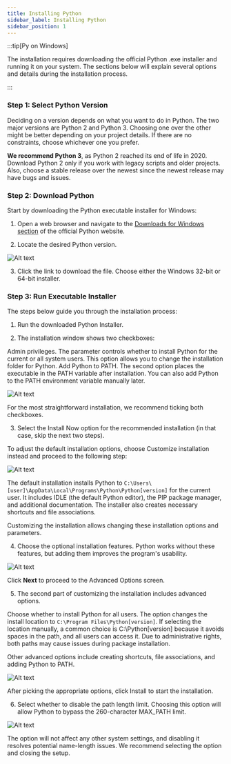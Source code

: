```yaml
---
title: Installing Python 
sidebar_label: Installing Python
sidebar_position: 1
---
```








:::tip[Py on Windows]

The installation requires downloading the official Python .exe installer and running it on your system. The sections below will explain several options and details during the installation process.

:::

### Step 1: Select Python Version
Deciding on a version depends on what you want to do in Python. The two major versions are Python 2 and Python 3. Choosing one over the other might be better depending on your project details. If there are no constraints, choose whichever one you prefer.

**We recommend Python 3**, as Python 2 reached its end of life in 2020. Download Python 2 only if you work with legacy scripts and older projects. Also, choose a stable release over the newest since the newest release may have bugs and issues.

### Step 2: Download Python
Start by downloading the Python executable installer for Windows:

1. Open a web browser and navigate to the [Downloads for Windows section](https://www.python.org/downloads/windows/) of the official Python website.

2. Locate the desired Python version.


![Alt text](/img/guides/python-install-1.png)


3. Click the link to download the file. Choose either the Windows 32-bit or 64-bit installer.


### Step 3: Run Executable Installer
The steps below guide you through the installation process:

1. Run the downloaded Python Installer.

2. The installation window shows two checkboxes:

Admin privileges. The parameter controls whether to install Python for the current or all system users. This option allows you to change the installation folder for Python.
Add Python to PATH. The second option places the executable in the PATH variable after installation. You can also add Python to the PATH environment variable manually later.



![Alt text](/img/guides/python-install-2.png)

For the most straightforward installation, we recommend ticking both checkboxes.

3. Select the Install Now option for the recommended installation (in that case, skip the next two steps).

To adjust the default installation options, choose Customize installation instead and proceed to the following step:


![Alt text](/img/guides/python-install-3.png)


The default installation installs Python to ``C:\Users\[user]\AppData\Local\Programs\Python\Python[version]`` for the current user. It includes IDLE (the default Python editor), the PIP package manager, and additional documentation. The installer also creates necessary shortcuts and file associations.

Customizing the installation allows changing these installation options and parameters.

4. Choose the optional installation features. Python works without these features, but adding them improves the program's usability.


![Alt text](/img/guides/python-install-4.png)




Click **Next** to proceed to the Advanced Options screen.

5. The second part of customizing the installation includes advanced options.

Choose whether to install Python for all users. The option changes the install location to ``C:\Program Files\Python[version]``. If selecting the location manually, a common choice is C:\Python[version] because it avoids spaces in the path, and all users can access it. Due to administrative rights, both paths may cause issues during package installation.

Other advanced options include creating shortcuts, file associations, and adding Python to PATH.


![Alt text](https://imgur.com/ihDdahM.png)


After picking the appropriate options, click Install to start the installation.

6. Select whether to disable the path length limit. Choosing this option will allow Python to bypass the 260-character MAX_PATH limit.



![Alt text](https://imgur.com/AYhWm0K.png)


The option will not affect any other system settings, and disabling it resolves potential name-length issues. We recommend selecting the option and closing the setup.

